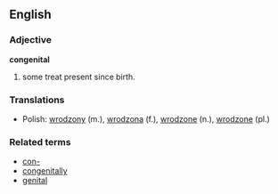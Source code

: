 ==English==
===Adjective===
'''congenital'''

# some treat present since birth.

===Translations===
*Polish: [[wrodzony]] (m.), [[wrodzona]] (f.), [[wrodzone]] (n.), [[wrodzone]] (pl.)

===Related terms===
*[[con-]]
*[[congenitally]]
*[[genital]]